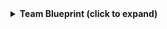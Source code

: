 <details>
  <summary><b>Team Blueprint (click to expand)</b></summary>

```json showLineNumbers
{
  "identifier": "githubTeam",
  "title": "GitHub Team",
  "icon": "Github",
  "schema": {
    "properties": {
      "slug": {
        "title": "Slug",
        "type": "string"
      },
      "description": {
        "title": "Description",
        "type": "string"
      },
      "link": {
        "title": "Link",
        "icon": "Link",
        "type": "string",
        "format": "url"
      },
      "permission": {
        "title": "Permission",
        "type": "string"
      },
      "notification_setting": {
        "title": "Notification Setting",
        "type": "string"
      },
      "members": {
        "title": "Members",
        "type": "array"
      }
    },
    "required": []
  },
  "mirrorProperties": {},
  "calculationProperties": {},
  "aggregationProperties": {},
  "relations": {
    "team_member": {
      "title": "teamMember",
      "target": "githubTeamMember",
      "required": false,
      "many": true
    }
  }
}
```
</details>
